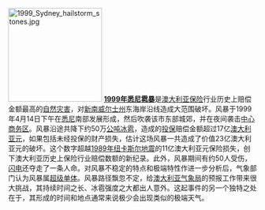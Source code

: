 [[File:1999_Sydney_hailstorm_stones.jpg|190px]]
'''[[1999年悉尼雹暴|1999年悉尼雹暴]]'''是[[澳大利亚|澳大利亚]][[保险|保险]]行业历史上赔偿金额最高的[[自然灾害|自然灾害]]，对[[新南威尔士州|新南威尔士州]]东海岸沿线造成大范围破坏。风暴于1999年4月14日下午在[[悉尼|悉尼]]南部发展形成，然后吹袭该市东部城郊，并在夜间袭击[[中心商务区|中心商务区]]。风暴沿途共降下约50万[[公吨|公吨]][[冰雹|冰雹]]，造成的[[保险|投保]]赔偿金额超过17亿[[澳大利亚元|澳大利亚元]]，如果包括未经投保的财产损失，估计这场风暴一共造成了价值23亿澳大利亚元的破坏。这个数字超越[[1989年纽卡斯尔地震|1989年纽卡斯尔地震]]的11亿澳大利亚元保险损失，创下澳大利亚历史上保险行业赔偿数额的新纪录。此外，风暴期间有约50人受伤，[[闪电|闪电]]还夺走了一条人命。对风暴不稳定的特点和极端特性作进一步分析后，气象部门认为风暴属[[超级单体|超级单体]]。风暴路径飘忽不定，给[[澳大利亚气象局|澳大利亚气象局]]的预报工作带来很大挑战，其持续时间之长、冰雹强度之大都出人意外。这起事件的另一个独特之处在于，其形成的时间和地点通常来说极少会出现类似的极端天气。